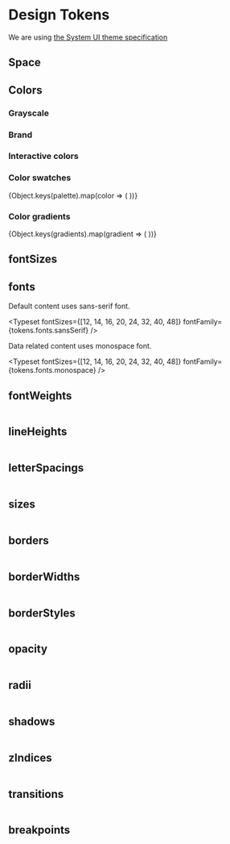
<Meta title="Design Tokens/Design Tokens" />

# Design Tokens

We are using <a href="https://system-ui.com/theme/" target="_blank">the System UI theme specification</a>

## Space

<Table data={tokens.space} />

## Colors

### Grayscale

<ColorSwatches title="tokens.colors.gray" subtitle="All grays" color="gray" colors={colors} />

### Brand

<ColorPalette>
	<ColorItem title="tokens.colors" subtitle="Brand colors" colors={brand} />
</ColorPalette>

### Interactive colors

<ColorPalette>
	<ColorItem
		title="tokens.colors.lochmara"
		subtitle="Clickable color"
		colors={{ lochmara: colors.lochmara[500] }}
	/>
</ColorPalette>

<ColorPalette>
	<ColorItem
		title="tokens.colors.moodyPurple"
		subtitle="Focus color"
		colors={{ moodyPurple: colors.moodyPurple[500] }}
	/>
</ColorPalette>

### Color swatches

<div>
	{Object.keys(palette).map(color => (
		<ColorSwatches key={color} title={`tokens.colors.${color}`} color={color} colors={swatches} />
	))}
</div>

### Color gradients

<ColorPalette>
	{Object.keys(gradients).map(gradient => (
		<ColorItem
			key={gradient}
			title={`tokens.colors.${gradient}`}
			colors={{ [gradient]: gradients[gradient].backgroundImage }}
		/>
	))}
</ColorPalette>

## fontSizes

<Typeset fontSizes={Object.values(tokens.fontSizes)} />

## fonts

Default content uses sans-serif font.

<Typeset fontSizes={[12, 14, 16, 20, 24, 32, 40, 48]} fontFamily={tokens.fonts.sansSerif} />

Data related content uses monospace font.

<Typeset fontSizes={[12, 14, 16, 20, 24, 32, 40, 48]} fontFamily={tokens.fonts.monospace} />

## fontWeights

<Table data={tokens.fontWeights} />

## lineHeights

<Table data={tokens.lineHeights} />

## letterSpacings

<Table data={tokens.letterSpacings} />

## sizes

<Table data={tokens.sizes} />

## borders

<Table data={tokens.borders} />

## borderWidths

<Table data={tokens.borderWidths} />

## borderStyles

<Table data={tokens.borderStyles} />

## opacity

<Table data={tokens.opacity} />

## radii

<Table data={tokens.radii} />

## shadows

<Table data={tokens.shadows} />

## zIndices

<Table data={tokens.zIndices} />

## transitions

<Table data={tokens.transitions} />

## breakpoints

<Table data={tokens.breakpoints} />
